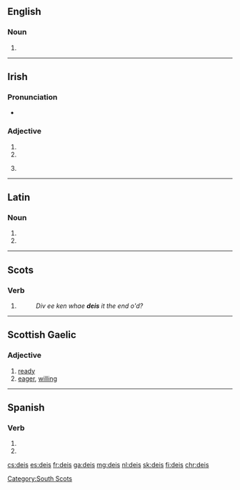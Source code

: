 ==English==

===Noun===
{{en-noun|?}}

# {{alternative form of|dais|lang=en}}

{{Webster 1913}}

----
==Irish==

===Pronunciation===
* {{IPA|[ˈdʲɛʃ]|lang=ga}}

===Adjective===
{{head|ga|adjective form}}

# {{inflection of|deas||voc|m|s|gloss=right (opposite of left)|lang=ga}}
# {{inflection of|deas||gen|m|s|gloss=right (opposite of left)|lang=ga}}
# {{context|archaic|lang=ga}} {{inflection of|deas||dat|f|s|gloss=right (opposite of left)|lang=ga}}

----

==Latin==

===Noun===
{{la-noun-form|deīs}}

# {{inflection of|deus||dat|p|lang=la}}
# {{inflection of|deus||abl|p|lang=la}}

----

==Scots==

===Verb===
{{head|sco|verb form}}

# {{sco-third-person singular of|dei}}
#: ''Div ee ken whae '''deis''' it the end o'd?''

----

==Scottish Gaelic==

===Adjective===
{{head|gd|adjective}}

# [[ready]]
# [[eager]], [[willing]]

----

==Spanish==

===Verb===
{{es-verb-form|dar}}

# {{es-verb form of|mood=subj|tense=pres|num=p|pers=2|formal=n|ending=ar|dar}}
# {{es-verb form of|mood=imp|num=p|pers=2|formal=n|sense=-|ending=ar|dar}}

[[Category:South Scots]]

[[cs:deis]]
[[es:deis]]
[[fr:deis]]
[[ga:deis]]
[[mg:deis]]
[[nl:deis]]
[[sk:deis]]
[[fi:deis]]
[[chr:deis]]